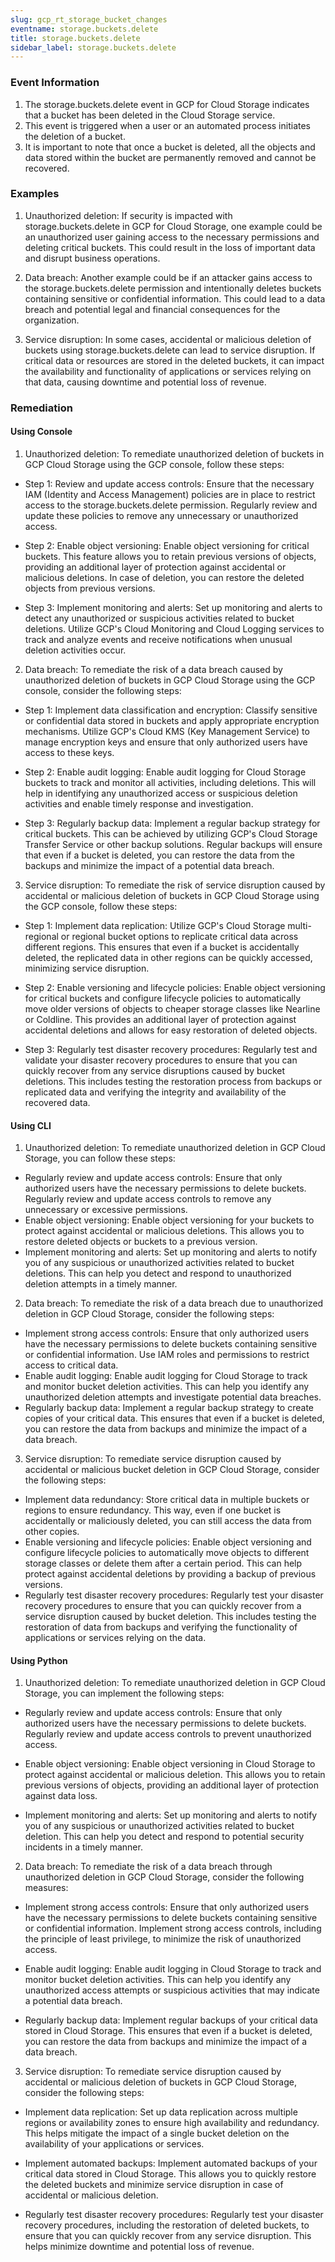 ```yaml
--- 
slug: gcp_rt_storage_bucket_changes
eventname: storage.buckets.delete
title: storage.buckets.delete
sidebar_label: storage.buckets.delete
---
```

                       
### Event Information

1. The storage.buckets.delete event in GCP for Cloud Storage indicates that a bucket has been deleted in the Cloud Storage service.
2. This event is triggered when a user or an automated process initiates the deletion of a bucket.
3. It is important to note that once a bucket is deleted, all the objects and data stored within the bucket are permanently removed and cannot be recovered.


### Examples

1. Unauthorized deletion: If security is impacted with storage.buckets.delete in GCP for Cloud Storage, one example could be an unauthorized user gaining access to the necessary permissions and deleting critical buckets. This could result in the loss of important data and disrupt business operations.

2. Data breach: Another example could be if an attacker gains access to the storage.buckets.delete permission and intentionally deletes buckets containing sensitive or confidential information. This could lead to a data breach and potential legal and financial consequences for the organization.

3. Service disruption: In some cases, accidental or malicious deletion of buckets using storage.buckets.delete can lead to service disruption. If critical data or resources are stored in the deleted buckets, it can impact the availability and functionality of applications or services relying on that data, causing downtime and potential loss of revenue.

### Remediation

#### Using Console

1. Unauthorized deletion: To remediate unauthorized deletion of buckets in GCP Cloud Storage using the GCP console, follow these steps:

- Step 1: Review and update access controls: Ensure that the necessary IAM (Identity and Access Management) policies are in place to restrict access to the storage.buckets.delete permission. Regularly review and update these policies to remove any unnecessary or unauthorized access.

- Step 2: Enable object versioning: Enable object versioning for critical buckets. This feature allows you to retain previous versions of objects, providing an additional layer of protection against accidental or malicious deletions. In case of deletion, you can restore the deleted objects from previous versions.

- Step 3: Implement monitoring and alerts: Set up monitoring and alerts to detect any unauthorized or suspicious activities related to bucket deletions. Utilize GCP's Cloud Monitoring and Cloud Logging services to track and analyze events and receive notifications when unusual deletion activities occur.

2. Data breach: To remediate the risk of a data breach caused by unauthorized deletion of buckets in GCP Cloud Storage using the GCP console, consider the following steps:

- Step 1: Implement data classification and encryption: Classify sensitive or confidential data stored in buckets and apply appropriate encryption mechanisms. Utilize GCP's Cloud KMS (Key Management Service) to manage encryption keys and ensure that only authorized users have access to these keys.

- Step 2: Enable audit logging: Enable audit logging for Cloud Storage buckets to track and monitor all activities, including deletions. This will help in identifying any unauthorized access or suspicious deletion activities and enable timely response and investigation.

- Step 3: Regularly backup data: Implement a regular backup strategy for critical buckets. This can be achieved by utilizing GCP's Cloud Storage Transfer Service or other backup solutions. Regular backups will ensure that even if a bucket is deleted, you can restore the data from the backups and minimize the impact of a potential data breach.

3. Service disruption: To remediate the risk of service disruption caused by accidental or malicious deletion of buckets in GCP Cloud Storage using the GCP console, follow these steps:

- Step 1: Implement data replication: Utilize GCP's Cloud Storage multi-regional or regional bucket options to replicate critical data across different regions. This ensures that even if a bucket is accidentally deleted, the replicated data in other regions can be quickly accessed, minimizing service disruption.

- Step 2: Enable versioning and lifecycle policies: Enable object versioning for critical buckets and configure lifecycle policies to automatically move older versions of objects to cheaper storage classes like Nearline or Coldline. This provides an additional layer of protection against accidental deletions and allows for easy restoration of deleted objects.

- Step 3: Regularly test disaster recovery procedures: Regularly test and validate your disaster recovery procedures to ensure that you can quickly recover from any service disruptions caused by bucket deletions. This includes testing the restoration process from backups or replicated data and verifying the integrity and availability of the recovered data.

#### Using CLI

1. Unauthorized deletion: To remediate unauthorized deletion in GCP Cloud Storage, you can follow these steps:

- Regularly review and update access controls: Ensure that only authorized users have the necessary permissions to delete buckets. Regularly review and update access controls to remove any unnecessary or excessive permissions.
- Enable object versioning: Enable object versioning for your buckets to protect against accidental or malicious deletions. This allows you to restore deleted objects or buckets to a previous version.
- Implement monitoring and alerts: Set up monitoring and alerts to notify you of any suspicious or unauthorized activities related to bucket deletions. This can help you detect and respond to unauthorized deletion attempts in a timely manner.

2. Data breach: To remediate the risk of a data breach due to unauthorized deletion in GCP Cloud Storage, consider the following steps:

- Implement strong access controls: Ensure that only authorized users have the necessary permissions to delete buckets containing sensitive or confidential information. Use IAM roles and permissions to restrict access to critical data.
- Enable audit logging: Enable audit logging for Cloud Storage to track and monitor bucket deletion activities. This can help you identify any unauthorized deletion attempts and investigate potential data breaches.
- Regularly backup data: Implement a regular backup strategy to create copies of your critical data. This ensures that even if a bucket is deleted, you can restore the data from backups and minimize the impact of a data breach.

3. Service disruption: To remediate service disruption caused by accidental or malicious bucket deletion in GCP Cloud Storage, consider the following steps:

- Implement data redundancy: Store critical data in multiple buckets or regions to ensure redundancy. This way, even if one bucket is accidentally or maliciously deleted, you can still access the data from other copies.
- Enable versioning and lifecycle policies: Enable object versioning and configure lifecycle policies to automatically move objects to different storage classes or delete them after a certain period. This can help protect against accidental deletions by providing a backup of previous versions.
- Regularly test disaster recovery procedures: Regularly test your disaster recovery procedures to ensure that you can quickly recover from a service disruption caused by bucket deletion. This includes testing the restoration of data from backups and verifying the functionality of applications or services relying on the data.

#### Using Python

1. Unauthorized deletion: To remediate unauthorized deletion in GCP Cloud Storage, you can implement the following steps:

- Regularly review and update access controls: Ensure that only authorized users have the necessary permissions to delete buckets. Regularly review and update access controls to prevent unauthorized access.

- Enable object versioning: Enable object versioning in Cloud Storage to protect against accidental or malicious deletion. This allows you to retain previous versions of objects, providing an additional layer of protection against data loss.

- Implement monitoring and alerts: Set up monitoring and alerts to notify you of any suspicious or unauthorized activities related to bucket deletion. This can help you detect and respond to potential security incidents in a timely manner.

2. Data breach: To remediate the risk of a data breach through unauthorized deletion in GCP Cloud Storage, consider the following measures:

- Implement strong access controls: Ensure that only authorized users have the necessary permissions to delete buckets containing sensitive or confidential information. Implement strong access controls, including the principle of least privilege, to minimize the risk of unauthorized access.

- Enable audit logging: Enable audit logging in Cloud Storage to track and monitor bucket deletion activities. This can help you identify any unauthorized access attempts or suspicious activities that may indicate a potential data breach.

- Regularly backup data: Implement regular backups of your critical data stored in Cloud Storage. This ensures that even if a bucket is deleted, you can restore the data from backups and minimize the impact of a data breach.

3. Service disruption: To remediate service disruption caused by accidental or malicious deletion of buckets in GCP Cloud Storage, consider the following steps:

- Implement data replication: Set up data replication across multiple regions or availability zones to ensure high availability and redundancy. This helps mitigate the impact of a single bucket deletion on the availability of your applications or services.

- Implement automated backups: Implement automated backups of your critical data stored in Cloud Storage. This allows you to quickly restore the deleted buckets and minimize service disruption in case of accidental or malicious deletion.

- Regularly test disaster recovery procedures: Regularly test your disaster recovery procedures, including the restoration of deleted buckets, to ensure that you can quickly recover from any service disruption. This helps minimize downtime and potential loss of revenue.


 